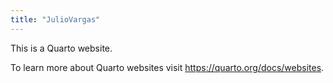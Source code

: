 ```yaml
---
title: "JulioVargas"
---
```


This is a Quarto website.

To learn more about Quarto websites visit <https://quarto.org/docs/websites>.
